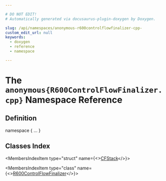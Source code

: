 ```yaml
---

# DO NOT EDIT!
# Automatically generated via docusaurus-plugin-doxygen by Doxygen.

slug: /api/namespaces/anonymous-r600controlflowfinalizer-cpp-
custom_edit_url: null
keywords:
  - doxygen
  - reference
  - namespace

---
```





# The `anonymous{R600ControlFlowFinalizer.cpp}` Namespace Reference

<DoxygenPage pluginConfig={pluginConfig}>



## Definition

<CodeBlock>namespace &#123; ... &#125;</CodeBlock>

## Classes Index

<MembersIndex>

<MembersIndexItem
  type="struct"
  name={<><a href="/docs/api/structs/anonymous-namespace-r600controlflowfinalizer-cpp-/cfstack">CFStack</a></>}>
</MembersIndexItem>

<MembersIndexItem
  type="class"
  name={<><a href="/docs/api/classes/anonymous-namespace-r600controlflowfinalizer-cpp-/r600controlflowfinalizer">R600ControlFlowFinalizer</a></>}>
</MembersIndexItem>

</MembersIndex>


</DoxygenPage>
